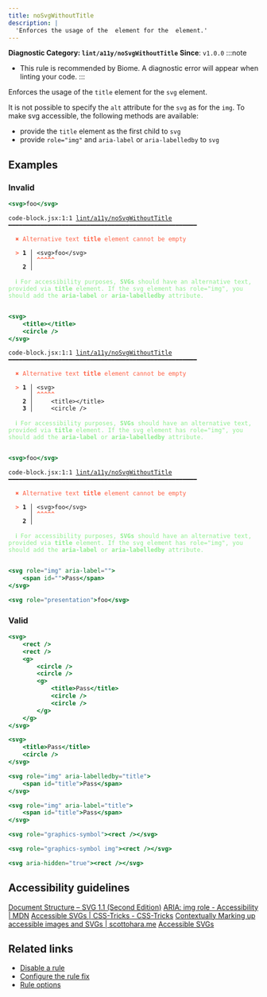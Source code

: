 ```yaml
---
title: noSvgWithoutTitle
description: |
  'Enforces the usage of the  element for the  element.'
---
```


**Diagnostic Category: `lint/a11y/noSvgWithoutTitle`**
<Tabs>
<TabItem label="JSX and TSX" icon="seti:javascript">
**Since**: `v1.0.0`
:::note
- This rule is recommended by Biome. A diagnostic error will appear when linting your code.
:::

Enforces the usage of the `title` element for the `svg` element.

It is not possible to specify the `alt` attribute for the `svg` as for the `img`.
To make svg accessible, the following methods are available:

- provide the `title` element as the first child to `svg`
- provide `role="img"` and `aria-label` or `aria-labelledby` to `svg`

## Examples

### Invalid

```jsx
<svg>foo</svg>
```

<pre class="language-text"><code class="language-text">code-block.jsx:1:1 <a href="https://biomejs.dev/linter/rules/no-svg-without-title">lint/a11y/noSvgWithoutTitle</a> ━━━━━━━━━━━━━━━━━━━━━━━━━━━━━━━━━━━━━━━━━━━━━━━━━━━━━<br /><br />  <strong><span style="color: Tomato;">✖</span></strong> <span style="color: Tomato;">Alternative text </span><span style="color: Tomato;"><strong>title</strong></span><span style="color: Tomato;"> element cannot be empty</span><br />  <br />  <strong><span style="color: Tomato;">&gt;</span></strong> <strong>1 │ </strong>&lt;svg&gt;foo&lt;/svg&gt;<br />   <strong>   │ </strong><strong><span style="color: Tomato;">^</span></strong><strong><span style="color: Tomato;">^</span></strong><strong><span style="color: Tomato;">^</span></strong><strong><span style="color: Tomato;">^</span></strong><strong><span style="color: Tomato;">^</span></strong><br />    <strong>2 │ </strong><br />  <br />  <strong><span style="color: lightgreen;">ℹ</span></strong> <span style="color: lightgreen;">For accessibility purposes, </span><span style="color: lightgreen;"><strong>SVGs</strong></span><span style="color: lightgreen;"> should have an alternative text, provided via </span><span style="color: lightgreen;"><strong>title</strong></span><span style="color: lightgreen;"> element. If the svg element has role=&quot;img&quot;, you should add the </span><span style="color: lightgreen;"><strong>aria-label</strong></span><span style="color: lightgreen;"> or </span><span style="color: lightgreen;"><strong>aria-labelledby</strong></span><span style="color: lightgreen;"> attribute.</span><br />  <br /></code></pre>

```jsx
<svg>
    <title></title>
    <circle />
</svg>
```

<pre class="language-text"><code class="language-text">code-block.jsx:1:1 <a href="https://biomejs.dev/linter/rules/no-svg-without-title">lint/a11y/noSvgWithoutTitle</a> ━━━━━━━━━━━━━━━━━━━━━━━━━━━━━━━━━━━━━━━━━━━━━━━━━━━━━<br /><br />  <strong><span style="color: Tomato;">✖</span></strong> <span style="color: Tomato;">Alternative text </span><span style="color: Tomato;"><strong>title</strong></span><span style="color: Tomato;"> element cannot be empty</span><br />  <br />  <strong><span style="color: Tomato;">&gt;</span></strong> <strong>1 │ </strong>&lt;svg&gt;<br />   <strong>   │ </strong><strong><span style="color: Tomato;">^</span></strong><strong><span style="color: Tomato;">^</span></strong><strong><span style="color: Tomato;">^</span></strong><strong><span style="color: Tomato;">^</span></strong><strong><span style="color: Tomato;">^</span></strong><br />    <strong>2 │ </strong>    &lt;title&gt;&lt;/title&gt;<br />    <strong>3 │ </strong>    &lt;circle /&gt;<br />  <br />  <strong><span style="color: lightgreen;">ℹ</span></strong> <span style="color: lightgreen;">For accessibility purposes, </span><span style="color: lightgreen;"><strong>SVGs</strong></span><span style="color: lightgreen;"> should have an alternative text, provided via </span><span style="color: lightgreen;"><strong>title</strong></span><span style="color: lightgreen;"> element. If the svg element has role=&quot;img&quot;, you should add the </span><span style="color: lightgreen;"><strong>aria-label</strong></span><span style="color: lightgreen;"> or </span><span style="color: lightgreen;"><strong>aria-labelledby</strong></span><span style="color: lightgreen;"> attribute.</span><br />  <br /></code></pre>

```jsx
<svg>foo</svg>
```

<pre class="language-text"><code class="language-text">code-block.jsx:1:1 <a href="https://biomejs.dev/linter/rules/no-svg-without-title">lint/a11y/noSvgWithoutTitle</a> ━━━━━━━━━━━━━━━━━━━━━━━━━━━━━━━━━━━━━━━━━━━━━━━━━━━━━<br /><br />  <strong><span style="color: Tomato;">✖</span></strong> <span style="color: Tomato;">Alternative text </span><span style="color: Tomato;"><strong>title</strong></span><span style="color: Tomato;"> element cannot be empty</span><br />  <br />  <strong><span style="color: Tomato;">&gt;</span></strong> <strong>1 │ </strong>&lt;svg&gt;foo&lt;/svg&gt;<br />   <strong>   │ </strong><strong><span style="color: Tomato;">^</span></strong><strong><span style="color: Tomato;">^</span></strong><strong><span style="color: Tomato;">^</span></strong><strong><span style="color: Tomato;">^</span></strong><strong><span style="color: Tomato;">^</span></strong><br />    <strong>2 │ </strong><br />  <br />  <strong><span style="color: lightgreen;">ℹ</span></strong> <span style="color: lightgreen;">For accessibility purposes, </span><span style="color: lightgreen;"><strong>SVGs</strong></span><span style="color: lightgreen;"> should have an alternative text, provided via </span><span style="color: lightgreen;"><strong>title</strong></span><span style="color: lightgreen;"> element. If the svg element has role=&quot;img&quot;, you should add the </span><span style="color: lightgreen;"><strong>aria-label</strong></span><span style="color: lightgreen;"> or </span><span style="color: lightgreen;"><strong>aria-labelledby</strong></span><span style="color: lightgreen;"> attribute.</span><br />  <br /></code></pre>

```jsx
<svg role="img" aria-label="">
    <span id="">Pass</span>
</svg>
```

```jsx
<svg role="presentation">foo</svg>
```

### Valid

```jsx
<svg>
    <rect />
    <rect />
    <g>
        <circle />
        <circle />
        <g>
            <title>Pass</title>
            <circle />
            <circle />
        </g>
    </g>
</svg>
```

```jsx
<svg>
    <title>Pass</title>
    <circle />
</svg>
```

```jsx
<svg role="img" aria-labelledby="title">
    <span id="title">Pass</span>
</svg>
```

```jsx
<svg role="img" aria-label="title">
    <span id="title">Pass</span>
</svg>
```

```jsx
<svg role="graphics-symbol"><rect /></svg>
```

```jsx
<svg role="graphics-symbol img"><rect /></svg>
```

```jsx
<svg aria-hidden="true"><rect /></svg>
```

## Accessibility guidelines

[Document Structure – SVG 1.1 (Second Edition)](https://www.w3.org/TR/SVG11/struct.html#DescriptionAndTitleElements)
[ARIA: img role - Accessibility | MDN](https://developer.mozilla.org/en-US/docs/Web/Accessibility/ARIA/Roles/img_role)
[Accessible SVGs | CSS-Tricks - CSS-Tricks](https://css-tricks.com/accessible-svgs/)
[Contextually Marking up accessible images and SVGs | scottohara.me](https://www.scottohara.me/blog/2019/05/22/contextual-images-svgs-and-a11y.html)
[Accessible SVGs](https://www.unimelb.edu.au/accessibility/techniques/accessible-svgs)

## Related links

- [Disable a rule](/linter/#disable-a-lint-rule)
- [Configure the rule fix](/linter#configure-the-rule-fix)
- [Rule options](/linter/#rule-options)

</TabItem>
</Tabs>


